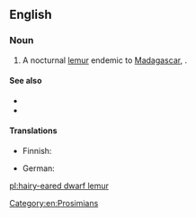 ==English==

===Noun===
{{en-noun|head=[[hairy]]-[[ear]]ed [[dwarf lemur]]}}

# A nocturnal [[lemur]] endemic to [[Madagascar]], {{taxlink|Allocebus trichotis|species|noshow=1}}.

====See also====
* {{pedialite|Hairy-eared Dwarf Lemur}}
* {{specieslite|Allocebus trichotis}}

====Translations====
{{trans-top|''Allocebus trichotis''}}
* Finnish: {{t|fi|karvakorvamaki}}
{{trans-mid}}
* German: {{t|de|Büschelohrmaki|m}}
{{trans-bottom}}

[[Category:en:Prosimians]]

[[pl:hairy-eared dwarf lemur]]